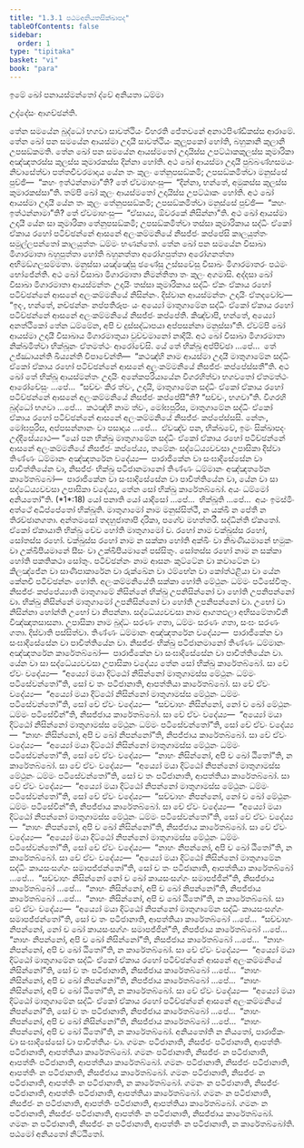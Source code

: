 ```yaml
---
title: "1.3.1 පඨමඅනියතසික්ඛාපද"
tableOfContents: false
sidebar:
  order: 1
type: "tipitaka"
basket: "vi"
book: "para"
---
```



<DynamicBreadcrumb />


<Paragraph number="1802" type="center" book="para">
ඉමේ ඛෝ පනායස්මන්තෝ ද්වේ අනියතා ධම්මා

  
උද්දේසං ආගච්ඡන්ති.


</Paragraph>

<Division number="443" book="para">

<Paragraph number="1803" book="para">
තේන සමයේන බුද්ධෝ භගවා සාවත්ථියං විහරති ජේතවනේ අනාථපිණ්ඩිකස්ස ආරාමේ. තේන ඛෝ පන සමයේන ආයස්මා උදායී සාවත්ථියං කුලූපකෝ හෝති, බහුකානි කුලානි උපසඞ්කමති. තේන ඛෝ පන සමයේන ආයස්මතෝ උදායිස්ස උපට්ඨාකකුලස්ස කුමාරිකා අඤ්ඤතරස්ස කුලස්ස කුමාරකස්ස දින්නා හෝති. අථ ඛෝ ආයස්මා උදායී පුබ්බණ්හසමයං නිවාසේත්වා පත්තචීවරමාදාය යේන තං කුලං තේනුපසඞ්කමි; උපසඞ්කමිත්වා මනුස්සේ පුච්ඡි—  “කහං ඉත්ථන්නාමා”ති? තේ ඒවමාහංසු—  “දින්නා, භන්තේ, අමුකස්ස කුලස්ස කුමාරකස්සා”ති. තම්පි ඛෝ කුලං ආයස්මතෝ උදායිස්ස උපට්ඨාකං හෝති. අථ ඛෝ ආයස්මා උදායී යේන තං කුලං තේනුපසඞ්කමි; උපසඞ්කමිත්වා මනුස්සේ පුච්ඡි—  “කහං ඉත්ථන්නාමා”ති? තේ ඒවමාහංසු—  “ඒසාය්‍ය, ඕවරකේ නිසින්නා”ති. අථ ඛෝ ආයස්මා උදායී යේන සා කුමාරිකා තේනුපසඞ්කමි; උපසඞ්කමිත්වා තස්සා කුමාරිකාය සද්ධිං ඒකෝ ඒකාය රහෝ පටිච්ඡන්නේ ආසනේ අලංකම්මනියේ නිසජ්ජං කප්පේසි කාලයුත්තං සමුල්ලපන්තෝ කාලයුත්තං ධම්මං භණන්තෝ.
</Paragraph>

<Paragraph number="1804" book="para">
තේන ඛෝ පන සමයේන විසාඛා මිගාරමාතා බහුපුත්තා හෝති බහුනත්තා අරෝගපුත්තා අරෝගනත්තා අභිමඞ්ගලසම්මතා. මනුස්සා යඤ්ඤේසු ඡණේසු උස්සවේසු විසාඛං මිගාරමාතරං පඨමං භෝජේන්ති. අථ ඛෝ විසාඛා මිගාරමාතා නිමන්තිතා තං කුලං අගමාසි. අද්දසා ඛෝ විසාඛා මිගාරමාතා ආයස්මන්තං උදායිං තස්සා කුමාරිකාය සද්ධිං ඒකං ඒකාය රහෝ පටිච්ඡන්නේ ආසනේ අලංකම්මනියේ නිසින්නං. දිස්වාන ආයස්මන්තං උදායිං ඒතදවෝච—  “ඉදං, භන්තේ, නච්ඡන්නං නප්පතිරූපං යං අය්‍යෝ මාතුගාමේන සද්ධිං ඒකෝ ඒකාය රහෝ පටිච්ඡන්නේ ආසනේ අලංකම්මනියේ නිසජ්ජං කප්පේති. කිඤ්චාපි, භන්තේ, අය්‍යෝ අනත්ථිකෝ තේන ධම්මේන, අපි ච දුස්සද්ධාපයා අප්පසන්නා මනුස්සා”ති. ඒවම්පි ඛෝ ආයස්මා උදායී විසාඛාය මිගාරමාතුයා වුච්චමානෝ නාදියි. අථ ඛෝ විසාඛා මිගාරමාතා නික්ඛමිත්වා භික්ඛූනං ඒතමත්ථං ආරෝචේසි. යේ තේ භික්ඛූ අප්පිච්ඡා …පේ…  තේ උජ්ඣායන්ති ඛිය්‍යන්ති විපාචේන්ති—  “කථඤ්හි නාම ආයස්මා උදායී මාතුගාමේන සද්ධිං ඒකෝ ඒකාය රහෝ පටිච්ඡන්නේ ආසනේ අලංකම්මනියේ නිසජ්ජං කප්පේස්සතී”ති.
</Paragraph>

<Paragraph number="1805" book="para">
අථ ඛෝ තේ භික්ඛූ ආයස්මන්තං උදායිං අනේකපරියායේන විගරහිත්වා භගවතෝ ඒතමත්ථං ආරෝචේසුං …පේ…  “සච්චං කිර ත්වං, උදායි, මාතුගාමේන සද්ධිං ඒකෝ ඒකාය රහෝ පටිච්ඡන්නේ ආසනේ අලංකම්මනියේ නිසජ්ජං කප්පේසී”ති? “සච්චං, භගවා”ති. විගරහි බුද්ධෝ භගවා …පේ…  කථඤ්හි නාම ත්වං, මෝඝපුරිස, මාතුගාමේන සද්ධිං ඒකෝ ඒකාය රහෝ පටිච්ඡන්නේ ආසනේ අලංකම්මනියේ නිසජ්ජං කප්පේස්සසි. නේතං, මෝඝපුරිස, අප්පසන්නානං වා පසාදාය …පේ…  ඒවඤ්ච පන, භික්ඛවේ, ඉමං සික්ඛාපදං උද්දිසේය්‍යාථ—
</Paragraph>

</Division>
<Division number="444" book="para">

<Paragraph number="1806" book="para">
<Emphasis>“යෝ පන භික්ඛු මාතුගාමේන සද්ධිං ඒකෝ ඒකාය රහෝ පටිච්ඡන්නේ ආසනේ අලංකම්මනියේ නිසජ්ජං කප්පේය්‍ය, තමේනං සද්ධේය්‍යවචසා උපාසිකා දිස්වා තිණ්ණං ධම්මානං අඤ්ඤතරේන වදේය්‍ය—  පාරාජිකේන වා සංඝාදිසේසේන වා පාචිත්තියේන වා, නිසජ්ජං භික්ඛු පටිජානමානෝ තිණ්ණං ධම්මානං අඤ්ඤතරේන කාරේතබ්බෝ—  පාරාජිකේන වා සංඝාදිසේසේන වා පාචිත්තියේන වා, යේන වා සා සද්ධේය්‍යවචසා උපාසිකා වදේය්‍ය, තේන සෝ භික්ඛු කාරේතබ්බෝ. අයං ධම්මෝ අනියතෝ”</Emphasis>ති. (*1*:<Emphasis>18</Emphasis>)
</Paragraph>

</Division>
<Division number="445" book="para">

<Paragraph number="1807" book="para">
<Emphasis>යෝ පනා</Emphasis>ති යෝ යාදිසෝ …පේ…  <Emphasis>භික්ඛූ</Emphasis>ති …පේ…  අයං ඉමස්මිං අත්ථේ අධිප්පේතෝ භික්ඛූති.
</Paragraph>

<Paragraph number="1808" book="para">
<Emphasis>මාතුගාමෝ</Emphasis> නාම මනුස්සිත්ථී, න යක්ඛී න පේතී න තිරච්ඡානගතා. අන්තමසෝ තදහුජාතාපි දාරිකා, පගේව මහත්තරී.
</Paragraph>

<Paragraph number="1809" book="para">
<Emphasis>සද්ධින්</Emphasis>ති ඒකතෝ.
</Paragraph>

<Paragraph number="1810" book="para">
<Emphasis>ඒකෝ ඒකායා</Emphasis>ති භික්ඛු චේව හෝති මාතුගාමෝ ච.
</Paragraph>

<Paragraph number="1811" book="para">
<Emphasis>රහෝ</Emphasis> නාම චක්ඛුස්ස රහෝ, සෝතස්ස රහෝ. <Emphasis>චක්ඛුස්ස රහෝ</Emphasis> නාම න සක්කා හෝති අක්ඛිං වා නිඛණීයමානේ භමුකං වා උක්ඛිපීයමානේ සීසං වා උක්ඛිපීයමානේ පස්සිතුං. <Emphasis>සෝතස්ස රහෝ</Emphasis> නාම න සක්කා හෝති පකතිකථා සෝතුං.
</Paragraph>

<Paragraph number="1812" book="para">
<Emphasis>පටිච්ඡන්නං</Emphasis> නාම ආසනං කුට්ටේන වා කවාටේන වා කිලඤ්ජේන වා සාණිපාකාරේන වා රුක්ඛේන වා ථම්භේන වා කෝත්ථළියා වා යේන කේනචි පටිච්ඡන්නං හෝති.
</Paragraph>

<Paragraph number="1813" book="para">
<Emphasis>අලංකම්මනියේ</Emphasis>ති සක්කා හෝති මේථුනං ධම්මං පටිසේවිතුං.
</Paragraph>

<Paragraph number="1814" book="para">
<Emphasis>නිසජ්ජං කප්පේය්‍යා</Emphasis>ති මාතුගාමේ නිසින්නේ භික්ඛු උපනිසින්නෝ වා හෝති උපනිපන්නෝ වා. භික්ඛු නිසින්නේ මාතුගාමෝ උපනිසින්නෝ වා හෝති උපනිපන්නෝ වා. උභෝ වා නිසින්නා හෝන්ති උභෝ වා නිපන්නා.
</Paragraph>

<Paragraph number="1815" book="para">
<Emphasis>සද්ධේය්‍යවචසා</Emphasis> නාම ආගතඵලා අභිසමේතාවිනී විඤ්ඤාතසාසනා.
</Paragraph>

<Paragraph number="1816" book="para">
<Emphasis>උපාසිකා</Emphasis> නාම බුද්ධං සරණං ගතා, ධම්මං සරණං ගතා, සංඝං සරණං ගතා.
</Paragraph>

<Paragraph number="1817" book="para">
<Emphasis>දිස්වා</Emphasis>ති පස්සිත්වා.
</Paragraph>

<Paragraph number="1818" book="para">
තිණ්ණං ධම්මානං අඤ්ඤතරේන වදේය්‍ය—  පාරාජිකේන වා සංඝාදිසේසේන වා පාචිත්තියේන වා. නිසජ්ජං භික්ඛු පටිජානමානෝ තිණ්ණං ධම්මානං අඤ්ඤතරේන කාරේතබ්බෝ—  පාරාජිකේන වා සංඝාදිසේසේන වා පාචිත්තියේන වා. යේන වා සා සද්ධේය්‍යවචසා උපාසිකා වදේය්‍ය තේන සෝ භික්ඛු කාරේතබ්බෝ.
</Paragraph>

</Division>
<Division number="446" book="para">

<Paragraph number="1819" book="para">
සා චේ ඒවං වදේය්‍ය—  “අය්‍යෝ මයා දිට්ඨෝ නිසින්නෝ මාතුගාමස්ස මේථුනං ධම්මං පටිසේවන්තෝ”ති, සෝ ච තං පටිජානාති, ආපත්තියා කාරේතබ්බෝ. සා චේ ඒවං වදේය්‍ය—  “අය්‍යෝ මයා දිට්ඨෝ නිසින්නෝ මාතුගාමස්ස මේථුනං ධම්මං පටිසේවන්තෝ”ති, සෝ චේ ඒවං වදේය්‍ය—  “සච්චාහං නිසින්නෝ, නෝ ච ඛෝ මේථුනං ධම්මං පටිසේවින්”ති, නිසජ්ජාය කාරේතබ්බෝ. සා චේ ඒවං වදේය්‍ය—  “අය්‍යෝ මයා දිට්ඨෝ නිසින්නෝ මාතුගාමස්ස මේථුනං ධම්මං පටිසේවන්තෝ”ති, සෝ චේ ඒවං වදේය්‍ය—  “නාහං නිසින්නෝ, අපි ච ඛෝ නිපන්නෝ”ති, නිපජ්ජාය කාරේතබ්බෝ. සා චේ ඒවං වදේය්‍ය—  “අය්‍යෝ මයා දිට්ඨෝ නිසින්නෝ මාතුගාමස්ස මේථුනං ධම්මං පටිසේවන්තෝ”ති, සෝ චේ ඒවං වදේය්‍ය—  “නාහං නිසින්නෝ, අපි ච ඛෝ ඨිතෝ”ති, න කාරේතබ්බෝ.
</Paragraph>

</Division>
<Division number="447" book="para">

<Paragraph number="1820" book="para">
සා චේ ඒවං වදේය්‍ය—  “අය්‍යෝ මයා දිට්ඨෝ නිපන්නෝ මාතුගාමස්ස මේථුනං ධම්මං පටිසේවන්තෝ”ති, සෝ ච තං පටිජානාති, ආපත්තියා කාරේතබ්බෝ. සා චේ ඒවං වදේය්‍ය—  “අය්‍යෝ මයා දිට්ඨෝ නිපන්නෝ මාතුගාමස්ස මේථුනං ධම්මං පටිසේවන්තෝ”ති, සෝ චේ ඒවං වදේය්‍ය—  “සච්චාහං නිපන්නෝ, නෝ ච ඛෝ මේථුනං ධම්මං පටිසේවින්”ති, නිපජ්ජාය කාරේතබ්බෝ. සා චේ ඒවං වදේය්‍ය—  “අය්‍යෝ මයා දිට්ඨෝ නිපන්නෝ මාතුගාමස්ස මේථුනං ධම්මං පටිසේවන්තෝ”ති, සෝ චේ ඒවං වදේය්‍ය—  “නාහං නිපන්නෝ, අපි ච ඛෝ නිසින්නෝ”ති, නිසජ්ජාය කාරේතබ්බෝ. සා චේ ඒවං වදේය්‍ය—  “අය්‍යෝ මයා දිට්ඨෝ නිපන්නෝ මාතුගාමස්ස මේථුනං ධම්මං පටිසේවන්තෝ”ති, සෝ චේ ඒවං වදේය්‍ය—  “නාහං නිපන්නෝ, අපි ච ඛෝ ඨිතෝ”ති, න කාරේතබ්බෝ.
</Paragraph>

</Division>
<Division number="448" book="para">

<Paragraph number="1821" book="para">
සා චේ ඒවං වදේය්‍ය—  “අය්‍යෝ මයා දිට්ඨෝ නිසින්නෝ මාතුගාමේන සද්ධිං කායසංසග්ගං සමාපජ්ජන්තෝ”ති, සෝ ච තං පටිජානාති, ආපත්තියා කාරේතබ්බෝ …පේ…  “සච්චාහං නිසින්නෝ නෝ ච ඛෝ කායසංසග්ගං සමාපජ්ජින්”ති, නිසජ්ජාය කාරේතබ්බෝ …පේ…  “නාහං නිසින්නෝ, අපි ච ඛෝ නිපන්නෝ”ති, නිපජ්ජාය කාරේතබ්බෝ …පේ…  “නාහං නිසින්නෝ, අපි ච ඛෝ ඨිතෝ”ති, න කාරේතබ්බෝ.
</Paragraph>

<Paragraph number="1822" book="para">
සා චේ ඒවං වදේය්‍ය—  “අය්‍යෝ මයා දිට්ඨෝ නිපන්නෝ මාතුගාමේන සද්ධිං කායසංසග්ගං සමාපජ්ජන්තෝ”ති, සෝ ච තං පටිජානාති, ආපත්තියා කාරේතබ්බෝ …පේ…  “සච්චාහං නිපන්නෝ, නෝ ච ඛෝ කායසංසග්ගං සමාපජ්ජින්”ති, නිපජ්ජාය කාරේතබ්බෝ …පේ…  “නාහං නිපන්නෝ, අපි ච ඛෝ නිසින්නෝ”ති, නිසජ්ජාය කාරේතබ්බෝ …පේ…  “නාහං නිපන්නෝ, අපි ච ඛෝ ඨිතෝ”ති, න කාරේතබ්බෝ.
</Paragraph>

</Division>
<Division number="449" book="para">

<Paragraph number="1823" book="para">
සා චේ ඒවං වදේය්‍ය—  “අය්‍යෝ මයා දිට්ඨෝ මාතුගාමේන සද්ධිං ඒකෝ ඒකාය රහෝ පටිච්ඡන්නේ ආසනේ අලංකම්මනියේ නිසින්නෝ”ති, සෝ ච තං පටිජානාති, නිසජ්ජාය කාරේතබ්බෝ …පේ…  “නාහං නිසින්නෝ, අපි ච ඛෝ නිපන්නෝ”ති, නිපජ්ජාය කාරේතබ්බෝ …පේ…  “නාහං නිසින්නෝ, අපි ච ඛෝ ඨිතෝ”ති, න කාරේතබ්බෝ.
</Paragraph>

</Division>
<Division number="450" book="para">

<Paragraph number="1824" book="para">
සා චේ ඒවං වදේය්‍ය—  “අය්‍යෝ මයා දිට්ඨෝ මාතුගාමේන සද්ධිං ඒකෝ ඒකාය රහෝ පටිච්ඡන්නේ ආසනේ අලංකම්මනියේ නිපන්නෝ”ති, සෝ ච තං පටිජානාති, නිපජ්ජාය කාරේතබ්බෝ …පේ…  “නාහං නිපන්නෝ, අපි ච ඛෝ නිසින්නෝ”ති, නිසජ්ජාය කාරේතබ්බෝ …පේ…  “නාහං නිපන්නෝ, අපි ච ඛෝ ඨිතෝ”ති, න කාරේතබ්බෝ.
</Paragraph>

<Paragraph number="1825" book="para">
<Emphasis>අනියතෝ</Emphasis>ති න නියතෝ, පාරාජිකං වා සංඝාදිසේසෝ වා පාචිත්තියං වා.
</Paragraph>

</Division>
<Division number="451" book="para">

<Paragraph number="1826" book="para">
ගමනං පටිජානාති, නිසජ්ජං පටිජානාති, ආපත්තිං පටිජානාති, ආපත්තියා කාරේතබ්බෝ. ගමනං පටිජානාති, නිසජ්ජං න පටිජානාති, ආපත්තිං පටිජානාති, ආපත්තියා කාරේතබ්බෝ. ගමනං පටිජානාති, නිසජ්ජං පටිජානාති, ආපත්තිං න පටිජානාති, නිසජ්ජාය කාරේතබ්බෝ. ගමනං පටිජානාති, නිසජ්ජං න පටිජානාති, ආපත්තිං න පටිජානාති, න කාරේතබ්බෝ.
</Paragraph>

<Paragraph number="1827" book="para">
ගමනං න පටිජානාති, නිසජ්ජං පටිජානාති, ආපත්තිං පටිජානාති, ආපත්තියා කාරේතබ්බෝ. ගමනං න පටිජානාති, නිසජ්ජං න පටිජානාති, ආපත්තිං පටිජානාති, ආපත්තියා කාරේතබ්බෝ. ගමනං න පටිජානාති, නිසජ්ජං පටිජානාති, ආපත්තිං න පටිජානාති, නිසජ්ජාය කාරේතබ්බෝ. ගමනං න පටිජානාති, නිසජ්ජං න පටිජානාති, ආපත්තිං න පටිජානාති, න කාරේතබ්බෝති.

</Paragraph>
</Division>

<Paragraph number="1828" type="center" book="para">
පඨමෝ අනියතෝ නිට්ඨිතෝ.
</Paragraph>